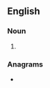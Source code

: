 {{also|head men}}
==English==

===Noun===
{{head|en|noun form}}

# {{plural of|headman|lang=en}}

===Anagrams===
* {{anagrams|en|a=adeehmn|Needham}}